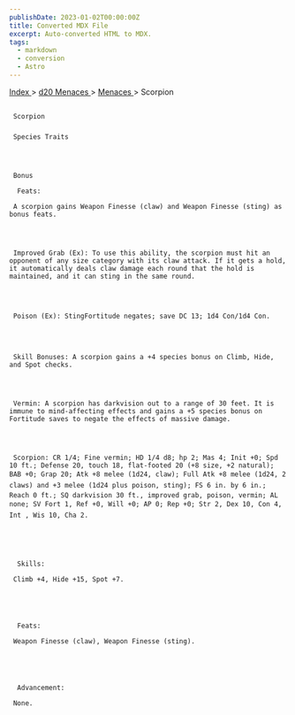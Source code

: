 ```yaml
---
publishDate: 2023-01-02T00:00:00Z
title: Converted MDX File
excerpt: Auto-converted HTML to MDX.
tags:
  - markdown
  - conversion
  - Astro
---
```







[
      Index
     ](-index)
     >
     [
      d20 Menaces
     ](menaces-d20-index)
     >
     [
      Menaces
     ](menaces-d20-menaces-index)
     > Scorpion
    





## 
     Scorpion
    


### 
     Species Traits
    



     Bonus
     
      Feats:
     
     A scorpion gains Weapon Finesse (claw) and Weapon Finesse (sting) as bonus feats.
    



     Improved Grab (Ex): To use this ability, the scorpion must hit an opponent of any size category with its claw attack. If it gets a hold, it automatically deals claw damage each round that the hold is maintained, and it can sting in the same round.
    



     Poison (Ex): StingFortitude negates; save DC 13; 1d4 Con/1d4 Con.
    



     Skill Bonuses: A scorpion gains a +4 species bonus on Climb, Hide, and Spot checks.
    



     Vermin: A scorpion has darkvision out to a range of 30 feet. It is immune to mind-affecting effects and gains a +5 species bonus on Fortitude saves to negate the effects of massive damage.
    



     Scorpion: CR 1/4; Fine vermin; HD 1/4 d8; hp 2; Mas 4; Init +0; Spd 10 ft.; Defense 20, touch 18, flat-footed 20 (+8 size, +2 natural); BAB +0; Grap 20; Atk +8 melee (1d24, claw); Full Atk +8 melee (1d24, 2 claws) and +3 melee (1d24 plus poison, sting); FS 6 in. by 6 in.; Reach 0 ft.; SQ darkvision 30 ft., improved grab, poison, vermin; AL none; SV Fort 1, Ref +0, Will +0; AP 0; Rep +0; Str 2, Dex 10, Con 4, Int , Wis 10, Cha 2.
    




      Skills:
     
     Climb +4, Hide +15, Spot +7.
    




      Feats:
     
     Weapon Finesse (claw), Weapon Finesse (sting).
    




      Advancement:
     
     None.
    




